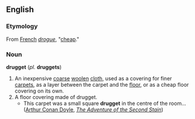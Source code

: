 ==English==
===Etymology===
From [[w:French language|French]] ''[[:fr:drogue|drogue]]'', "[[cheap]]."
===Noun===
'''drugget''' (''pl.'' '''druggets''')
#An inexpensive [[coarse]] [[wool]]en [[cloth]], used as a covering for finer [[carpet]]s, as a layer between the carpet and the [[floor]], or as a cheap floor covering on its own.
#A floor covering made of drugget.
#*This carpet was a small square '''drugget''' in the centre of the room... ([[w:Arthur Conan Doyle|Arthur Conan Doyle]], ''[[Wikisource:The Adventure of the Second Stain|The Adventure of the Second Stain]]'')